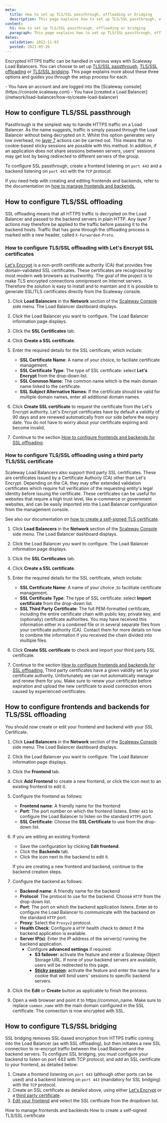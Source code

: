 ```yaml
---
meta:
  title: How to set up TLS/SSL passthrough, offloading or bridging
  description: This page explains how to set up TLS/SSL passthrough, offloading or bridging
content:
  h1: How to set up TLS/SSL passthrough, offloading or bridging
  paragraph: This page explains how to set up TLS/SSL passthrough, offloading or bridging
dates:
  validation: 2022-11-03
  posted: 2021-05-26
---
```


Encrypted HTTPS traffic can be handled in various ways with Scaleway Load Balancers. You can choose to set up [TLS/SSL passthrough](/network/load-balancer/concepts#ssl-passthrough), [TLS/SSL offloading](/network/load-balancer/concepts#ssl-offloading) or [TLS/SSL bridging](/network/load-balancer/concepts#ssl-bridging). This page explains more about these three options and guides you through the setup process for each.

<Message type="requirement">
  - You have an account and are logged into the [Scaleway console](https://console.scaleway.com) 
  - You have [created a Load Balancer](/network/load-balancer/how-to/create-load-balancer)
</Message>

## How to configure TLS/SSL passthrough

Passthrough is the simplest way to handle HTTPS traffic on a Load Balancer. As the name suggests, traffic is simply passed through the Load Balancer without being decrypted on it. Whilst this option generates very low overhead, no [layer 7](https://en.wikipedia.org/wiki/OSI_model#Layer_7:_Application_Layer) actions can be carried out. This means that no cookie-based sticky sessions are possible with this method. 
In addition, if an application does not share sessions between servers, users' sessions may get lost by being redirected to different servers of the group.

To configure SSL passthrough, create a frontend listening on `port 443` and a backend listening on `port 443` with the `TCP` protocol.

If you need help with creating and editing frontends and backends, refer to the documentation on [how to manage frontends and backends.](/network/load-balancer/how-to/manage-frontends-and-backends/)

## How to configure TLS/SSL offloading

SSL offloading means that all HTTPS traffic is decrypted on the Load Balancer and passed to the backend servers in plain HTTP. Any layer 7 actions may therefore be applied to the traffic before passing it to the backend hosts. Traffic that has gone through the offloading process is marked with a new header, called `X-Forwarded-Proto`.

### How to configure TLS/SSL offloading with Let's Encrypt SSL certificates

[Let's Encrypt](https://letsencrypt.org/) is a non-profit certificate authority (CA) that provides free domain-validated SSL certificates. These certificates are recognized by most modern web browsers as trustworthy. The goal of the project is to make TLS encrypted connections omnipresent on Internet servers. Therefore the solution is easy to install and to maintain and it is possible to generate SSL/TLS certificates directly from the Scaleway console.

1. Click **Load Balancers** in the **Network** section of the [Scaleway Console](https://console.scaleway.com) side menu. The Load Balancer dashboard displays. 
2. Click the Load Balancer you want to configure. The Load Balancer information page displays. 
3. Click the **SSL Certificates** tab. 
4. Click **Create a SSL certificate**.
5. Enter the required details for the SSL certificate, which include:
    - **SSL Certificate Name**: A name of your choice, to faciliate certificate management.
    - **SSL Certificate Type**: The type of SSL certificate: select **Let's Encrypt** from the drop-down list.
    - **SSL Common Name**: The common name which is the main domain name linked to the certificate.
    - **SSL Subject Alternative Names**: If the certificate should be valid for multiple domain names, enter all additional domain names.

    <Lightbox src="scaleway-create-ssl-lets-encrypt.webp" />
6. Click **Create SSL certificate** to request the certificate from the Let's Encrypt authority.
    <Message type="note">
      Let's Encrypt certificates have by default a validity of 90 days and are renewed automatically from our side before the expiry date. You do not have to worry about your certificate expiring and become invalid.
    </Message>
7. Continue to the section [How to configure frontends and backends for SSL offloading](#how-to-configure-frontends-and-backends-for-tlsssl-offloading).

### How to configure TLS/SSL offloading using a third party TLS/SSL certificate

Scaleway Load Balancers also support third party SSL certificates. These are certificates issued by a Certificate Authoriy (CA) other than Let's Encrypt. Depending on the CA, they may offer extended validation certificates which require full verification of the requesting entity's legal identity before issuing the certificate. These certificates can be useful for websites that require a high trust level, like e-commerce or government websites, and can be easily imported into the Load Balancer configuration from the management console.

See also our documentation on [how to create a self-signed TLS certificate](/network/load-balancer/how-to/create-self-signed-tls-certificate/).

1. Click **Load Balancers** in the **Network** section of the [Scaleway Console](https://console.scaleway.com) side menu. The Load Balancer dashboard displays. 
2. Click the Load Balancer you want to configure. The Load Balancer information page displays. 
3. Click the **SSL Certificates** tab. 
4. Click **Create a SSL certificate**.
5. Enter the required details for the SSL certificate, which include:
    - **SSL Certificate Name**: A name of your choice ,to facilitate certificate management.
    - **SSL Certificate Type**: The type of SSL certificate: select **Import certificate** from the drop-down list.
    - **SSL Third Party Certificate**: The full PEM-formatted certificate, including the entire certificate chain with public key, private key, and (optionally) certificate authorities. You may have received this information either in a combined file or in several separate files from your certificate authority (CA). Contact them for more details on how to combine the information if you received the chain divided into multiple files.

    <Lightbox src="scaleway-create-ssl-third-party.webp" />	
6. Click **Create SSL certificate** to check and import your third party SSL certificate.
7. Continue to the section [How to configure frontends and backends for SSL offloading.](#how-to-configure-frontends-and-backends-for-tlsssl-offloading)
    <Message type="note">
      Third party certificates have a given validity set by your certificate authority. Unfortunately we can not automatically manage and renew them for you. Make sure to renew your certificate before expiration and upload the new certificate to avoid connection errors caused by experienced certificates.
    </Message>

## How to configure frontends and backends for TLS/SSL offloading

You should now create or edit your frontend and backend with your SSL Certificate.

1. Click **Load Balancers** in the **Network** section of the [Scaleway Console](https://console.scaleway.com) side menu. The Load Balancer dashboard displays. 
2. Click the Load Balancer you want to configure. The Load Balancer information page displays. 
3. Click the **Frontend** tab.
4. Click **Add Frontend** to create a new frontend, or click the <Icon name="more" /> icon next to an existing frontend to edit it.
5. Configure the frontend as follows:
    - **Frontend name**: A friendly name for the frontend
    - **Port**: The port number on which the frontend listens. Enter `443` to configure the Load Balancer to listen on the standard `HTTPS` port.
    - **SSL Certificate**: Choose the **SSL Certificate** to use from the drop-down list.
6. If you are editing an existing frontend:
    - Save the configuration by clicking **Edit frontend**.
    - Click the **Backends** tab.
    - Click the <Icon name="more" /> icon next to the backend to edit it.

    If you are creating a new frontend and backend, continue to the backend creation steps.
7. Configure the backend as follows:
    - **Backend name**: A friendly name for the backend
    - **Protocol**: The protocol to use for the backend. Choose `HTTP` from the drop-down list.
    - **Port**: The port on which the backend application listens. Enter `80` to configure the Load Balancer to communicate with the backend on the standard `HTTP` port.
    - **Proxy**: Select the `Proxyv2` protocol.
    - **Health Check**: Configure a `HTTP` health check to detect if the backend application is available.
    - **Server IP(s)**: Enter the IP address of the server(s) running the backend application.
      - Configure **advanced settings** if required:
        - **S3 failover**: activate the feature and enter a Scaleway Object Storage URL. If none of your backend servers are available, users will be redirected to this page.
        - **[Sticky session](/network/load-balancer/concepts/#sticky-session)**: activate the feature and enter the name for a cookie that will bind users' sessions to specific backend servers. 
8. Click the **Edit** or **Create** button as applicable to finish the process.
9. Open a web browser and point it to https://common_name. Make sure to replace `common_name` with the main domain configured in the SSL certificate. The connection is now encrypted with SSL.
    <Lightbox src="scaleway-connection-encrypted-ssl.webp" />	

## How to configure TLS/SSL bridging

SSL bridging removes SSL-based encryption from HTTPS traffic coming into the Load Balancer (as with SSL offloading), but then initiates a new SSL connection to re-encrypt traffic between the Load Balancer and the backend servers. To configure SSL bridging, you must configure your backend to listen on port 443 with TCP protocol, and add an SSL certificate to your frontend, as detailed below:

1. Create a frontend listening on `port 443` (although other ports can be used) and a backend listening on `port 443` (mandatory for SSL bridging) with the `TCP` protocol.
2. Create an SSL certificate as detailed above, using either [Let's Encrypt](#how-to-configure-tlsssl-offloading-with-let's-encrypt-ssl-certificates) or a [third party certificate](#how-to-configure-tlsssl-offloading-using-a-third-party-tlsssl-certificate).
3. [Edit your frontend](/network/load-balancer/how-to/manage-frontends-and-backends/#how-to-edit-frontends) and select the SSL certficate from the dropdown list.


<Navigation title="See Also">
  <PreviousButton to="/network/load-balancer/how-to/manage-frontends-and-backends/">How to manage frontends and backends</PreviousButton>
  <NextButton to="/network/load-balancer/how-to/create-self-signed-tls-certificate/">How to create a self-signed TLS/SSL certificate</NextButton>
</Navigation>
